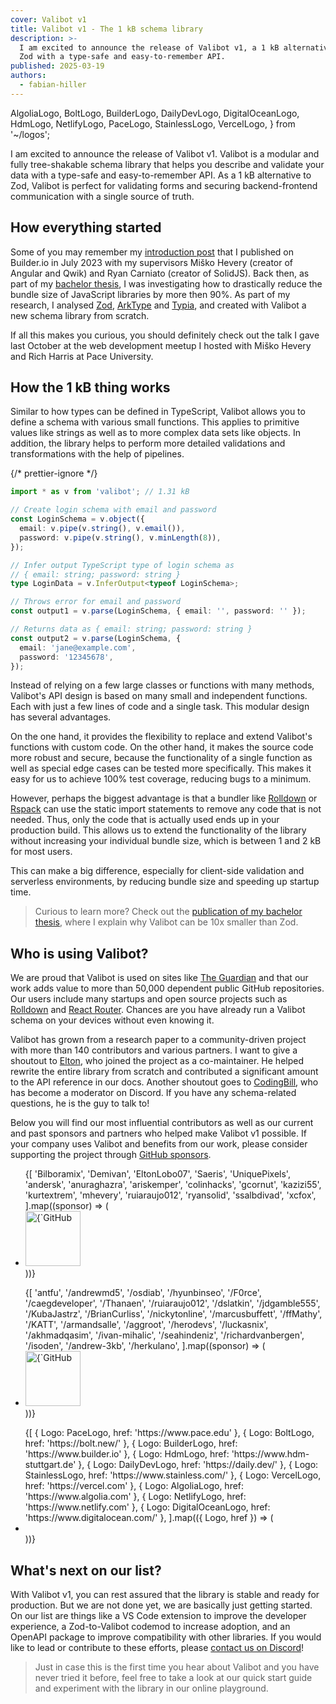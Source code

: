 ```yaml
---
cover: Valibot v1
title: Valibot v1 - The 1 kB schema library
description: >-
  I am excited to announce the release of Valibot v1, a 1 kB alternative to
  Zod with a type-safe and easy-to-remember API.
published: 2025-03-19
authors:
  - fabian-hiller
---
```


  AlgoliaLogo,
  BoltLogo,
  BuilderLogo,
  DailyDevLogo,
  DigitalOceanLogo,
  HdmLogo,
  NetlifyLogo,
  PaceLogo,
  StainlessLogo,
  VercelLogo,
} from '~/logos';

I am excited to announce the release of Valibot v1. Valibot is a modular and fully tree-shakable schema library that helps you describe and validate your data with a type-safe and easy-to-remember API. As a 1 kB alternative to Zod, Valibot is perfect for validating forms and securing backend-frontend communication with a single source of truth.

## How everything started

Some of you may remember my [introduction post](https://www.builder.io/blog/introducing-valibot) that I published on Builder.io in July 2023 with my supervisors Miško Hevery (creator of Angular and Qwik) and Ryan Carniato (creator of SolidJS). Back then, as part of my [bachelor thesis](https://valibot.dev/thesis.pdf), I was investigating how to drastically reduce the bundle size of JavaScript libraries by more then 90%. As part of my research, I analysed [Zod](https://zod.dev/), [ArkType](https://arktype.io/) and [Typia](https://typia.io/), and created with Valibot a new schema library from scratch.

If all this makes you curious, you should definitely check out the talk I gave last October at the web development meetup I hosted with Miško Hevery and Rich Harris at Pace University.

<div class="relative mx-3 flex aspect-video items-center justify-center overflow-hidden rounded-2xl lg:mx-10 lg:rounded-3xl 2xl:mx-0">
  <ValibotTalk
    class="absolute -z-10 h-full w-full"
    alt="Talk: Going fully modular with Valibot"
  />
  <a
    class="focus-ring rounded-xl! absolute flex h-10 w-16 animate-bounce items-center justify-center bg-sky-500/10 backdrop-blur hover:bg-sky-500/20 md:h-12 md:w-20 lg:h-16 lg:w-28 lg:backdrop-blur-lg dark:bg-sky-400/10 dark:hover:bg-sky-400/20"
    href="https://youtu.be/AnXbYrGdxv0"
    target="_blank"
    rel="noreferrer"
  >
    <PlayIcon class="h-4 text-sky-500 md:h-5 lg:h-6 dark:text-sky-400" />
  </a>
</div>

## How the 1 kB thing works

Similar to how types can be defined in TypeScript, Valibot allows you to define a schema with various small functions. This applies to primitive values like strings as well as to more complex data sets like objects. In addition, the library helps to perform more detailed validations and transformations with the help of pipelines.

{/* prettier-ignore */}
```ts
import * as v from 'valibot'; // 1.31 kB

// Create login schema with email and password
const LoginSchema = v.object({
  email: v.pipe(v.string(), v.email()),
  password: v.pipe(v.string(), v.minLength(8)),
});

// Infer output TypeScript type of login schema as
// { email: string; password: string }
type LoginData = v.InferOutput<typeof LoginSchema>;

// Throws error for email and password
const output1 = v.parse(LoginSchema, { email: '', password: '' });

// Returns data as { email: string; password: string }
const output2 = v.parse(LoginSchema, {
  email: 'jane@example.com',
  password: '12345678',
});
```

Instead of relying on a few large classes or functions with many methods, Valibot's API design is based on many small and independent functions. Each with just a few lines of code and a single task. This modular design has several advantages.

On the one hand, it provides the flexibility to replace and extend Valibot's functions with custom code. On the other hand, it makes the source code more robust and secure, because the functionality of a single function as well as special edge cases can be tested more specifically. This makes it easy for us to achieve 100% test coverage, reducing bugs to a minimum.

However, perhaps the biggest advantage is that a bundler like [Rolldown](https://rolldown.rs/) or [Rspack](https://rspack.dev/) can use the static import statements to remove any code that is not needed. Thus, only the code that is actually used ends up in your production build. This allows us to extend the functionality of the library without increasing your individual bundle size, which is between 1 and 2 kB for most users.

This can make a big difference, especially for client-side validation and serverless environments, by reducing bundle size and speeding up startup time.

> Curious to learn more? Check out the [publication of my bachelor thesis](https://www.builder.io/blog/valibot-bundle-size), where I explain why Valibot can be 10x smaller than Zod.

## Who is using Valibot?

We are proud that Valibot is used on sites like [The Guardian](https://www.theguardian.com/) and that our work adds value to more than 50,000 dependent public GitHub repositories. Our users include many startups and open source projects such as [Rolldown](https://rolldown.rs/) and [React Router](https://reactrouter.com/). Chances are you have already run a Valibot schema on your devices without even knowing it.

Valibot has grown from a research paper to a community-driven project with more than 140 contributors and various partners. I want to give a shoutout to [Elton](https://github.com/EltonLobo07), who joined the project as a co-maintainer. He helped rewrite the entire library from scratch and contributed a significant amount to the API reference in our docs. Another shoutout goes to [CodingBill](https://github.com/Bilboramix), who has become a moderator on Discord. If you have any schema-related questions, he is the guy to talk to!

Below you will find our most influential contributors as well as our current and past sponsors and partners who helped make Valibot v1 possible. If your company uses Valibot and benefits from our work, please consider supporting the project through [GitHub sponsors](https://github.com/fabian-hiller/valibot).

<ul class="mx-8! mt-10! list-none! md:mt-12! lg:mx-10! lg:mt-14! flex flex-wrap gap-2 lg:gap-3">
  {[
    'Bilboramix',
    'Demivan',
    'EltonLobo07',
    'Saeris',
    'UniquePixels',
    'andersk',
    'anuraghazra',
    'ariskemper',
    'colinhacks',
    'gcornut',
    'kazizi55',
    'kurtextrem',
    'mhevery',
    'ruiaraujo012',
    'ryansolid',
    'ssalbdivad',
    'xcfox',
  ].map((sponsor) => (
    <li key={sponsor} class="m-0! p-0!">
      <a
        href={`https://github.com/${sponsor}`}
        target="_blank"
        rel="noreferrer"
      >
        <img
          width="88"
          height="88"
          loading="lazy"
          src={`https://github.com/${sponsor}.png?size=88`}
          alt={`GitHub profile picture of @${sponsor}`}
          class="w-9 rounded-full md:w-10 lg:w-11"
        />
      </a>
    </li>
  ))}
</ul>

<ul class="mx-8! mt-10! list-none! md:mt-12! lg:mx-10! lg:mt-14! flex flex-wrap gap-2 lg:gap-3">
  {[
    'antfu',
    '/andrewmd5',
    '/osdiab',
    '/hyunbinseo',
    '/F0rce',
    '/caegdeveloper',
    '/Thanaen',
    '/ruiaraujo012',
    '/dslatkin',
    '/jdgamble555',
    '/KubaJastrz',
    '/BrianCurliss',
    '/nickytonline',
    '/marcusbuffett',
    '/ffMathy',
    '/KATT',
    '/armandsalle',
    '/aggroot',
    '/herodevs',
    '/luckasnix',
    '/akhmadqasim',
    '/ivan-mihalic',
    '/seahindeniz',
    '/richardvanbergen',
    '/isoden',
    '/andrew-3kb',
    '/herkulano',
  ].map((sponsor) => (
    <li key={sponsor} class="m-0! p-0!">
      <a
        href={`https://github.com/${sponsor}`}
        target="_blank"
        rel="noreferrer"
      >
        <img
          width="88"
          height="88"
          loading="lazy"
          src={`https://github.com/${sponsor}.png?size=88`}
          alt={`GitHub profile picture of @${sponsor}`}
          class="w-9 rounded-full md:w-10 lg:w-11"
        />
      </a>
    </li>
  ))}
</ul>

<ul class="mx-8! mt-10! list-none! md:mt-12! lg:mx-10! lg:mt-14! flex flex-wrap gap-x-6 gap-y-3 md:gap-x-8 md:gap-y-4 lg:gap-x-10 lg:gap-y-5">
  {[
    { Logo: PaceLogo, href: 'https://www.pace.edu' },
    { Logo: BoltLogo, href: 'https://bolt.new/' },
    { Logo: BuilderLogo, href: 'https://www.builder.io' },
    { Logo: HdmLogo, href: 'https://www.hdm-stuttgart.de' },
    { Logo: DailyDevLogo, href: 'https://daily.dev/' },
    { Logo: StainlessLogo, href: 'https://www.stainless.com/' },
    { Logo: VercelLogo, href: 'https://vercel.com' },
    { Logo: AlgoliaLogo, href: 'https://www.algolia.com' },
    { Logo: NetlifyLogo, href: 'https://www.netlify.com' },
    { Logo: DigitalOceanLogo, href: 'https://www.digitalocean.com/' },
  ].map(({ Logo, href }) => (
    <li key={href} class="m-0! p-0!">
      <a href={href} target="_blank" rel="noreferrer">
        <Logo class="h-9 md:h-11 lg:h-12" />
      </a>
    </li>
  ))}
</ul>

## What's next on our list?

With Valibot v1, you can rest assured that the library is stable and ready for production. But we are not done yet, we are basically just getting started. On our list are things like a VS Code extension to improve the developer experience, a Zod-to-Valibot codemod to increase adoption, and an OpenAPI package to improve compatibility with other libraries. If you would like to lead or contribute to these efforts, please [contact us on Discord](https://discord.gg/tkMjQACf2P)!

> Just in case this is the first time you hear about Valibot and you have never tried it before, feel free to take a look at our <Link href='/guides/quick-start/' target='_blank'>quick start guide</Link> and experiment with the library in our <Link href='/playground/' target='_blank'>online playground</Link>.
